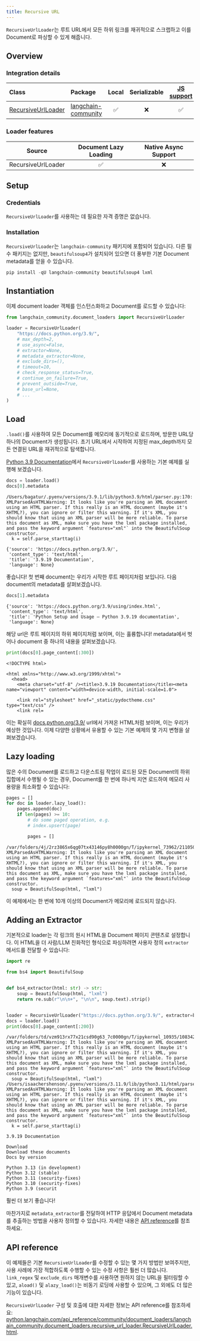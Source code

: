 ```yaml
---
title: Recursive URL
---
```


`RecursiveUrlLoader`는 루트 URL에서 모든 하위 링크를 재귀적으로 스크랩하고 이를 Document로 파싱할 수 있게 해줍니다.

## Overview

### Integration details

| Class | Package | Local | Serializable | [JS support](https://js.langchain.com/docs/integrations/document_loaders/web_loaders/recursive_url_loader/)|
| :--- | :--- | :---: | :---: |  :---: |
| [RecursiveUrlLoader](https://python.langchain.com/api_reference/community/document_loaders/langchain_community.document_loaders.recursive_url_loader.RecursiveUrlLoader.html) | [langchain-community](https://python.langchain.com/api_reference/community/index.html) | ✅ | ❌ | ✅ |

### Loader features

| Source | Document Lazy Loading | Native Async Support
| :---: | :---: | :---: |
| RecursiveUrlLoader | ✅ | ❌ |

## Setup

### Credentials

`RecursiveUrlLoader`를 사용하는 데 필요한 자격 증명은 없습니다.

### Installation

`RecursiveUrlLoader`는 `langchain-community` 패키지에 포함되어 있습니다. 다른 필수 패키지는 없지만, `beautifulsoup4`가 설치되어 있으면 더 풍부한 기본 Document metadata를 얻을 수 있습니다.

```python
pip install -qU langchain-community beautifulsoup4 lxml
```

## Instantiation

이제 document loader 객체를 인스턴스화하고 Document를 로드할 수 있습니다:

```python
from langchain_community.document_loaders import RecursiveUrlLoader

loader = RecursiveUrlLoader(
    "https://docs.python.org/3.9/",
    # max_depth=2,
    # use_async=False,
    # extractor=None,
    # metadata_extractor=None,
    # exclude_dirs=(),
    # timeout=10,
    # check_response_status=True,
    # continue_on_failure=True,
    # prevent_outside=True,
    # base_url=None,
    # ...
)
```

## Load

`.load()`를 사용하여 모든 Document를 메모리에 동기적으로 로드하며, 방문한 URL당 하나의 Document가 생성됩니다. 초기 URL에서 시작하여 지정된 max_depth까지 모든 연결된 URL을 재귀적으로 탐색합니다.

[Python 3.9 Documentation](https://docs.python.org/3.9/)에서 `RecursiveUrlLoader`를 사용하는 기본 예제를 실행해 보겠습니다.

```python
docs = loader.load()
docs[0].metadata
```

```output
/Users/bagatur/.pyenv/versions/3.9.1/lib/python3.9/html/parser.py:170: XMLParsedAsHTMLWarning: It looks like you're parsing an XML document using an HTML parser. If this really is an HTML document (maybe it's XHTML?), you can ignore or filter this warning. If it's XML, you should know that using an XML parser will be more reliable. To parse this document as XML, make sure you have the lxml package installed, and pass the keyword argument `features="xml"` into the BeautifulSoup constructor.
  k = self.parse_starttag(i)
```

```output
{'source': 'https://docs.python.org/3.9/',
 'content_type': 'text/html',
 'title': '3.9.19 Documentation',
 'language': None}
```

좋습니다! 첫 번째 document는 우리가 시작한 루트 페이지처럼 보입니다. 다음 document의 metadata를 살펴보겠습니다.

```python
docs[1].metadata
```

```output
{'source': 'https://docs.python.org/3.9/using/index.html',
 'content_type': 'text/html',
 'title': 'Python Setup and Usage — Python 3.9.19 documentation',
 'language': None}
```

해당 url은 루트 페이지의 하위 페이지처럼 보이며, 이는 훌륭합니다! metadata에서 벗어나 document 중 하나의 내용을 살펴보겠습니다.

```python
print(docs[0].page_content[:300])
```

```output
<!DOCTYPE html>

<html xmlns="http://www.w3.org/1999/xhtml">
  <head>
    <meta charset="utf-8" /><title>3.9.19 Documentation</title><meta name="viewport" content="width=device-width, initial-scale=1.0">

    <link rel="stylesheet" href="_static/pydoctheme.css" type="text/css" />
    <link rel=
```

이는 확실히 [docs.python.org/3.9/](https://docs.python.org/3.9/) url에서 가져온 HTML처럼 보이며, 이는 우리가 예상한 것입니다. 이제 다양한 상황에서 유용할 수 있는 기본 예제의 몇 가지 변형을 살펴보겠습니다.

## Lazy loading

많은 수의 Document를 로드하고 다운스트림 작업이 로드된 모든 Document의 하위 집합에서 수행될 수 있는 경우, Document를 한 번에 하나씩 지연 로드하여 메모리 사용량을 최소화할 수 있습니다:

```python
pages = []
for doc in loader.lazy_load():
    pages.append(doc)
    if len(pages) >= 10:
        # do some paged operation, e.g.
        # index.upsert(page)

        pages = []
```

```output
/var/folders/4j/2rz3865x6qg07tx43146py8h0000gn/T/ipykernel_73962/2110507528.py:6: XMLParsedAsHTMLWarning: It looks like you're parsing an XML document using an HTML parser. If this really is an HTML document (maybe it's XHTML?), you can ignore or filter this warning. If it's XML, you should know that using an XML parser will be more reliable. To parse this document as XML, make sure you have the lxml package installed, and pass the keyword argument `features="xml"` into the BeautifulSoup constructor.
  soup = BeautifulSoup(html, "lxml")
```

이 예제에서는 한 번에 10개 이상의 Document가 메모리에 로드되지 않습니다.

## Adding an Extractor

기본적으로 loader는 각 링크의 원시 HTML을 Document 페이지 콘텐츠로 설정합니다. 이 HTML을 더 사람/LLM 친화적인 형식으로 파싱하려면 사용자 정의 `extractor` 메서드를 전달할 수 있습니다:

```python
import re

from bs4 import BeautifulSoup


def bs4_extractor(html: str) -> str:
    soup = BeautifulSoup(html, "lxml")
    return re.sub(r"\n\n+", "\n\n", soup.text).strip()


loader = RecursiveUrlLoader("https://docs.python.org/3.9/", extractor=bs4_extractor)
docs = loader.load()
print(docs[0].page_content[:200])
```

```output
/var/folders/td/vzm913rx77x21csd90g63_7c0000gn/T/ipykernel_10935/1083427287.py:6: XMLParsedAsHTMLWarning: It looks like you're parsing an XML document using an HTML parser. If this really is an HTML document (maybe it's XHTML?), you can ignore or filter this warning. If it's XML, you should know that using an XML parser will be more reliable. To parse this document as XML, make sure you have the lxml package installed, and pass the keyword argument `features="xml"` into the BeautifulSoup constructor.
  soup = BeautifulSoup(html, "lxml")
/Users/isaachershenson/.pyenv/versions/3.11.9/lib/python3.11/html/parser.py:170: XMLParsedAsHTMLWarning: It looks like you're parsing an XML document using an HTML parser. If this really is an HTML document (maybe it's XHTML?), you can ignore or filter this warning. If it's XML, you should know that using an XML parser will be more reliable. To parse this document as XML, make sure you have the lxml package installed, and pass the keyword argument `features="xml"` into the BeautifulSoup constructor.
  k = self.parse_starttag(i)
```
```output
3.9.19 Documentation

Download
Download these documents
Docs by version

Python 3.13 (in development)
Python 3.12 (stable)
Python 3.11 (security-fixes)
Python 3.10 (security-fixes)
Python 3.9 (securit
```

훨씬 더 보기 좋습니다!

마찬가지로 `metadata_extractor`를 전달하여 HTTP 응답에서 Document metadata를 추출하는 방법을 사용자 정의할 수 있습니다. 자세한 내용은 [API reference](https://python.langchain.com/api_reference/community/document_loaders/langchain_community.document_loaders.recursive_url_loader.RecursiveUrlLoader.html)를 참조하세요.

## API reference

이 예제들은 기본 `RecursiveUrlLoader`를 수정할 수 있는 몇 가지 방법만 보여주지만, 사용 사례에 가장 적합하도록 수행할 수 있는 수정 사항은 훨씬 더 많습니다. `link_regex` 및 `exclude_dirs` 매개변수를 사용하면 원하지 않는 URL을 필터링할 수 있고, `aload()` 및 `alazy_load()`는 비동기 로딩에 사용할 수 있으며, 그 외에도 더 많은 기능이 있습니다.

`RecursiveUrlLoader` 구성 및 호출에 대한 자세한 정보는 API reference를 참조하세요: [python.langchain.com/api_reference/community/document_loaders/langchain_community.document_loaders.recursive_url_loader.RecursiveUrlLoader.html](https://python.langchain.com/api_reference/community/document_loaders/langchain_community.document_loaders.recursive_url_loader.RecursiveUrlLoader.html).
